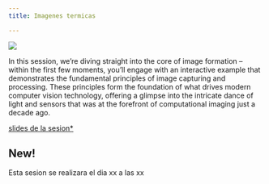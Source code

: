 ```yaml
---
title: Imagenes termicas

---
```

<style>* {overflow: visible;}</style>

::: {layout="[30,70]"}

![](../images/sesion1.png)

In this session, we're diving straight into the core of image formation – within the first few moments, you'll engage with an interactive example that demonstrates the fundamental principles of image capturing and processing. These principles form the foundation of what drives modern computer vision technology, offering a glimpse into the intricate dance of light and sensors that was at the forefront of computational imaging just a decade ago.

:::



[slides de la sesion*](github.com)

:::{.callout-tip}
## New!

Esta sesion se realizara el dia xx a las xx
:::
